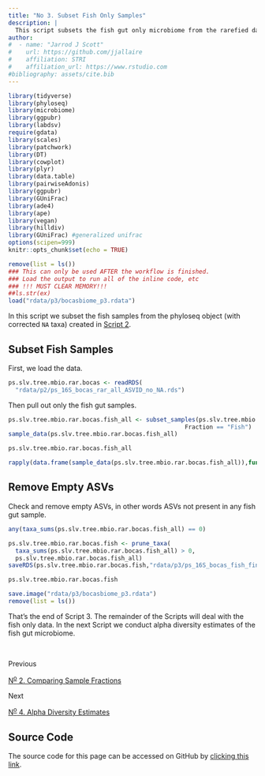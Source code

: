 ```yaml
---
title: "No 3. Subset Fish Only Samples"
description: |
  This script subsets the fish gut only microbiome from the rarefied data for subsequent analyses.
author:
#  - name: "Jarrod J Scott"
#    url: https://github.com/jjallaire
#    affiliation: STRI
#    affiliation_url: https://www.rstudio.com
#bibliography: assets/cite.bib
---
```


```r
library(tidyverse)
library(phyloseq)
library(microbiome)
library(ggpubr)
library(labdsv)
require(gdata)
library(scales)
library(patchwork)
library(DT)
library(cowplot)
library(plyr)
library(data.table)
library(pairwiseAdonis)
library(ggpubr)
library(GUniFrac)
library(ade4)
library(ape)
library(vegan)
library(hilldiv)
library(GUniFrac) #generalized unifrac
options(scipen=999)
knitr::opts_chunk$set(echo = TRUE)
```

```r
remove(list = ls())
### This can only be used AFTER the workflow is finished.
### Load the output to run all of the inline code, etc
### !!! MUST CLEAR MEMORY!!!
##ls.str(ex)
load("rdata/p3/bocasbiome_p3.rdata")
```

In this script we subset the fish samples from the phyloseq object (with corrected `NA` taxa) created in [Script 2](wf2.html).

## Subset Fish Samples

First, we load the data.

```r
ps.slv.tree.mbio.rar.bocas <- readRDS(
  "rdata/p2/ps_16S_bocas_rar_all_ASVID_no_NA.rds")
```

Then pull out only the fish gut samples.

```r
ps.slv.tree.mbio.rar.bocas.fish_all <- subset_samples(ps.slv.tree.mbio.rar.bocas,
                                                  Fraction == "Fish")
sample_data(ps.slv.tree.mbio.rar.bocas.fish_all)
```

```r
ps.slv.tree.mbio.rar.bocas.fish_all
```

```r
rapply(data.frame(sample_data(ps.slv.tree.mbio.rar.bocas.fish_all)),function(x)length(unique(x)))
```
## Remove Empty ASVs

Check and remove empty ASVs, in other words ASVs not present in any fish gut sample.

```r
any(taxa_sums(ps.slv.tree.mbio.rar.bocas.fish_all) == 0)
```

```r
ps.slv.tree.mbio.rar.bocas.fish <- prune_taxa(
  taxa_sums(ps.slv.tree.mbio.rar.bocas.fish_all) > 0,
  ps.slv.tree.mbio.rar.bocas.fish_all)
saveRDS(ps.slv.tree.mbio.rar.bocas.fish,"rdata/p3/ps_16S_bocas_fish_final.rds")
```

```r
ps.slv.tree.mbio.rar.bocas.fish
```

```r
save.image("rdata/p3/bocasbiome_p3.rdata")
remove(list = ls())
```

That's the end of Script 3. The remainder of the Scripts will deal with the fish only data. In the next Script we conduct alpha diversity estimates of the fish gut microbiome.

</br>

<div class="post-nav">
<div class="post-nav-item">
<div class="meta-nav">Previous</div>
<a href="wf2.html" rel="next">N<sup><u>o</u></sup> 2. Comparing Sample Fractions</a>
</div>
</div>

<div class="post-nav">
<div class="post-nav-item">
<div class="meta-nav">Next</div>
<a href="wf4.html" rel="prev">N<sup><u>o</u></sup> 4. Alpha Diversity Estimates</a>
</div>
</div>


## Source Code {.appendix}

The source code for this page can be accessed on GitHub by [clicking this link](https://github.com/bocasbiome/web/blob/master/wf3.Rmd).
